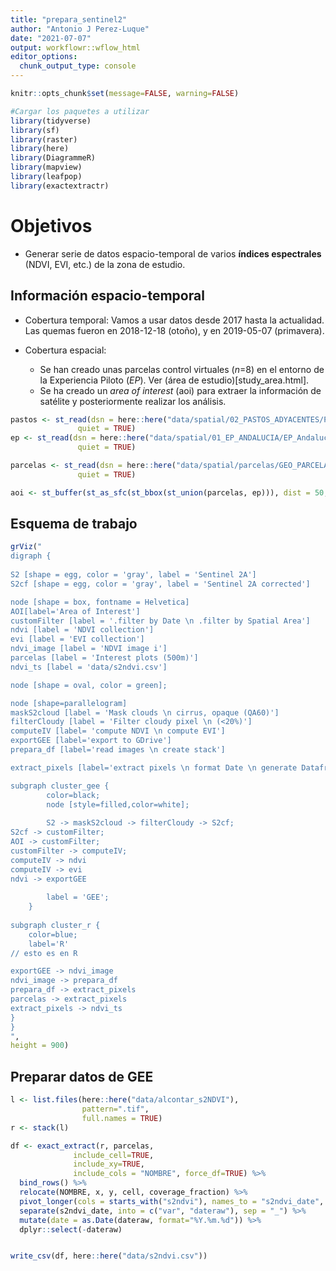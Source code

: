 ```yaml
---
title: "prepara_sentinel2"
author: "Antonio J Perez-Luque"
date: "2021-07-07"
output: workflowr::wflow_html
editor_options:
  chunk_output_type: console
---
```



```r
knitr::opts_chunk$set(message=FALSE, warning=FALSE)
```


```r
#Cargar los paquetes a utilizar
library(tidyverse)
library(sf)
library(raster)
library(here)
library(DiagrammeR)
library(mapview)
library(leafpop)
library(exactextractr)
```

# Objetivos

- Generar serie de datos espacio-temporal de varios **índices espectrales** (NDVI, EVI, etc.) de la zona de estudio. 

## Información espacio-temporal 

- Cobertura temporal: Vamos a usar datos desde 2017 hasta la actualidad. Las quemas fueron en 2018-12-18 (otoño), y en 2019-05-07 (primavera). 

- Cobertura espacial:

  - Se han creado unas parcelas control virtuales (*n*=8) en el entorno de la Experiencia Piloto (*EP*). Ver (área de estudio)[study_area.html].
  - Se ha creado un *area of interest* (aoi) para extraer la información de satélite y posteriormente realizar los análisis.  
  
```r
pastos <- st_read(dsn = here::here("data/spatial/02_PASTOS_ADYACENTES/Pastos_adyacentes.shp"),
               quiet = TRUE)
ep <- st_read(dsn = here::here("data/spatial/01_EP_ANDALUCIA/EP_Andalucía.shp"),
               quiet = TRUE)

parcelas <- st_read(dsn = here::here("data/spatial/parcelas/GEO_PARCELAS.shp"),
               quiet = TRUE)
```

```r
aoi <- st_buffer(st_as_sfc(st_bbox(st_union(parcelas, ep))), dist = 50, endCapStyle = 'FLAT', joinStyle = 'MITRE', mitreLimit = 3)
```


## Esquema de trabajo 
```r
grViz("
digraph {
    
S2 [shape = egg, color = 'gray', label = 'Sentinel 2A']
S2cf [shape = egg, color = 'gray', label = 'Sentinel 2A corrected']

node [shape = box, fontname = Helvetica]
AOI[label='Area of Interest']
customFilter [label = '.filter by Date \n .filter by Spatial Area']
ndvi [label = 'NDVI collection']
evi [label = 'EVI collection']
ndvi_image [label = 'NDVI image i']
parcelas [label = 'Interest plots (500m)']
ndvi_ts [label = 'data/s2ndvi.csv']

node [shape = oval, color = green];

node [shape=parallelogram]
maskS2cloud [label = 'Mask clouds \n cirrus, opaque (QA60)']
filterCloudy [label = 'Filter cloudy pixel \n (<20%)']
computeIV [label= 'compute NDVI \n compute EVI']
exportGEE [label='export to GDrive']
prepara_df [label='read images \n create stack']

extract_pixels [label='extract pixels \n format Date \n generate Dataframe' ]

subgraph cluster_gee {
		color=black;
		node [style=filled,color=white];
		
		S2 -> maskS2cloud -> filterCloudy -> S2cf;
S2cf -> customFilter;
AOI -> customFilter;
customFilter -> computeIV;
computeIV -> ndvi
computeIV -> evi
ndvi -> exportGEE
		
		label = 'GEE';
	}
	
subgraph cluster_r {
    color=blue;
    label='R'
// esto es en R 

exportGEE -> ndvi_image 
ndvi_image -> prepara_df
prepara_df -> extract_pixels
parcelas -> extract_pixels
extract_pixels -> ndvi_ts
}
}
",
height = 900)
```

## Preparar datos de GEE
```r
l <- list.files(here::here("data/alcontar_s2NDVI"), 
                pattern=".tif",
                full.names = TRUE)
r <- stack(l) 

df <- exact_extract(r, parcelas, 
              include_cell=TRUE, 
              include_xy=TRUE, 
              include_cols = "NOMBRE", force_df=TRUE) %>% 
  bind_rows() %>% 
  relocate(NOMBRE, x, y, cell, coverage_fraction) %>% 
  pivot_longer(cols = starts_with("s2ndvi"), names_to = "s2ndvi_date", values_to = "value") %>% 
  separate(s2ndvi_date, into = c("var", "dateraw"), sep = "_") %>% 
  mutate(date = as.Date(dateraw, format="%Y.%m.%d")) %>% 
  dplyr::select(-dateraw)


write_csv(df, here::here("data/s2ndvi.csv"))
```








